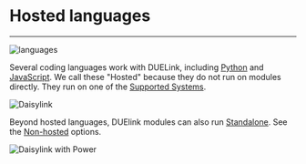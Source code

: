 # Hosted languages

---

![languages](pathname:///img/languages.png)

Several coding languages work with DUELink, including [Python](./python) and [JavaScript](./javascript). We call these "Hosted" because they do not run on modules directly. They run on one of the [Supported Systems](../system/intro).

![Daisylink](pathname:///img/daisylink.png)

Beyond hosted languages, DUElink modules can also run [Standalone](../engine/standalone). See the [Non-hosted](./nonhosted) options.

![Daisylink with Power](pathname:///img/powermin-daisylink.png)
